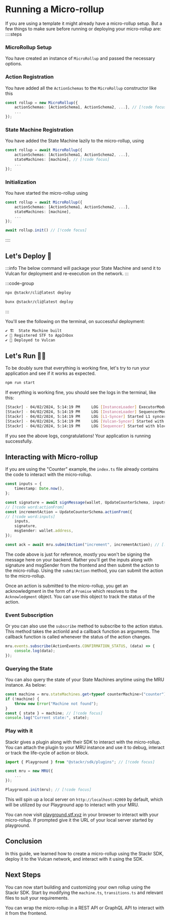 # Running a Micro-rollup

If you are using a template it might already have a micro-rollup setup. But a few things to make sure before running or deploying your micro-rollup are:
::::steps

### MicroRollup Setup
You have created an instance of `MicroRollup` and passed the necessary options.

### Action Registration
You have added all the `ActionSchemas` to the `MicroRollup` constructor like this
```ts showLineNumbers [index.ts]
const rollup = new MicroRollup({
    actionSchemas: [ActionSchema1, ActionSchema2, ...], // [!code focus]
    ...
});
```
### State Machine Registration
You have added the State Machine lazily to the micro-rollup, using 
```ts showLineNumbers [index.ts]
const rollup = await MicroRollup({
    actionSchemas: [ActionSchema1, ActionSchema2, ...],
    stateMachines: [machine], // [!code focus]
    ...
});
```

### Initialization
You have started the micro-rollup using
```ts showLineNumbers [index.ts]
const rollup = await MicroRollup({
    actionSchemas: [ActionSchema1, ActionSchema2, ...],
    stateMachines: [machine],
    ...
});

await rollup.init() // [!code focus]
```
::::

## Let's Deploy 🚀

:::info
The below command will package your State Machine and send it to Vulcan for deployment and re-execution on the network.
:::

:::code-group

```bash [npm]
npx @stackr/cli@latest deploy
```

```bash [bun]
bunx @stackr/cli@latest deploy
```
:::

You'll see the following on the terminal, on successful deployment:
```bash [Terminal]
✔ 🏗️  State Machine built
✔ 📝 Registered STF to AppInbox
✔ 🖖 Deployed to Vulcan
```

## Let's Run 🏃‍♂ 

To be doubly sure that everything is working fine, let's try to run your application and see if it works as expected.

```bash [Terminal]
npm run start
```

If everything is working fine, you should see the logs in the terminal, like this:

```bash [Terminal]
[Stackr] - 04/02/2024, 5:14:19 PM     LOG [InstanceLoader] ExecutorModule dependencies initialized
[Stackr] - 04/02/2024, 5:14:19 PM     LOG [InstanceLoader] SequencerModule dependencies initialized
[Stackr] - 04/02/2024, 5:14:19 PM     LOG [L1-Syncer] Started L1 syncer
[Stackr] - 04/02/2024, 5:14:19 PM     LOG [Vulcan-Syncer] Started with slot time: 1000ms
[Stackr] - 04/02/2024, 5:14:19 PM     LOG [Sequencer] Started with block time: 1000ms
```

If you see the above logs, congratulations! Your application is running successfully.

## Interacting with Micro-rollup

If you are using the "Counter" example, the `index.ts` file already contains the code to interact with the micro-rollup.
```ts [index.ts]
const inputs = {
    timestamp: Date.now(),
};

const signature = await signMessage(wallet, UpdateCounterSchema, inputs);
// [!code word:actionFrom]
const incrementAction = UpdateCounterSchema.actionFrom({
// [!code word:inputs]
    inputs,
    signature,
    msgSender: wallet.address,
});

const ack = await mru.submitAction("increment", incrementAction); // [!code hl]
```

The code above is just for reference, mostly you won't be signing the message here on your backend. Rather you'll get the inputs along with signature and msgSender from the frontend and then submit the action to the micro-rollup. Using the `submitAction` method, you can submit the action to the micro-rollup.

Once an action is submitted to the micro-rollup, you get an acknowledgment in the form of a `Promise` which resolves to the `Acknowledgment` object. You can use this object to track the status of the action.

### Event Subscription

Or you can also use the `subscribe` method to subscribe to the action status. This method takes the actionId and a callback function as arguments. The callback function is called whenever the status of the action changes.

```ts [index.ts]
mru.events.subscribe(ActionEvents.CONFIRMATION_STATUS, (data) => {
    console.log(data);
});
```

### Querying the State

You can also query the state of your State Machines anytime using the MRU instance. As below:
```ts [index.ts]
const machine = mru.stateMachines.get<typeof counterMachine>("counter"); // [!code focus]
if (!machine) {
    throw new Error("Machine not found");
}
const { state } = machine; // [!code focus]
console.log("Current state:", state);
```

### Play with it

Stackr gives a plugin along with their SDK to interact with the micro-rollup. You can attach the plugin to your MRU instance and use it to debug, interact or track the life-cycle of action or block.

```ts [index.ts]
import { Playground } from "@stackr/sdk/plugins"; // [!code focus]

const mru = new MRU({
    ...
});

Playground.init(mru); // [!code focus]
```

This will spin up a local server on `http://localhost:42069` by default, which will be utilized by our Playground app to interact with your MRU.

You can now visit [playground.stf.xyz](https://playground.stf.xyz) in your browser to interact with your micro-rollup. If prompted give it the URL of your local server started by playground.

## Conclusion

In this guide, we learned how to create a micro-rollup using the Stackr SDK, deploy it to the Vulcan network, and interact with it using the SDK.

## Next Steps

You can now start building and customizing your own rollup using the Stackr SDK. Start by modifying the `machine.ts`, `transitions.ts` and relevant files to suit your requirements.

You can wrap the micro-rollup in a REST API or GraphQL API to interact with it from the frontend.
